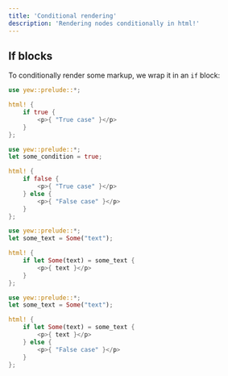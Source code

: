 ```yaml
---
title: 'Conditional rendering'
description: 'Rendering nodes conditionally in html!'
---
```



## If blocks

To conditionally render some markup, we wrap it in an `if` block:

<Tabs>
  <TabItem value="if" label="if">

```rust
use yew::prelude::*;

html! {
    if true {
        <p>{ "True case" }</p>
    }
};
```

  </TabItem>
  <TabItem value="if - else" label="if - else">

```rust
use yew::prelude::*;
let some_condition = true;

html! {
    if false {
        <p>{ "True case" }</p>
    } else {
        <p>{ "False case" }</p>
    }
};
```

  </TabItem>
  <TabItem value="if let" label="if let">

```rust
use yew::prelude::*;
let some_text = Some("text");

html! {
    if let Some(text) = some_text {
        <p>{ text }</p>
    }
};
```

  </TabItem>
  <TabItem value="if let else" label="if let else">

```rust
use yew::prelude::*;
let some_text = Some("text");

html! {
    if let Some(text) = some_text {
        <p>{ text }</p>
    } else {
        <p>{ "False case" }</p>
    }
};
```

  </TabItem>
</Tabs>
